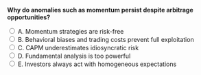 ::: {.question-block}

<form onsubmit="event.preventDefault(); checkAnswer('module5_mcq_q87')" data-correct-answer="B">
<strong style="display: block;">Why do anomalies such as momentum persist despite arbitrage opportunities?</strong>

<label><input type="radio" name="module5_mcq_q87" value="A"> A. Momentum strategies are risk-free</label><br>
<label><input type="radio" name="module5_mcq_q87" value="B"> B. Behavioral biases and trading costs prevent full exploitation</label><br>
<label><input type="radio" name="module5_mcq_q87" value="C"> C. CAPM underestimates idiosyncratic risk</label><br>
<label><input type="radio" name="module5_mcq_q87" value="D"> D. Fundamental analysis is too powerful</label><br>
<label><input type="radio" name="module5_mcq_q87" value="E"> E. Investors always act with homogeneous expectations</label><br>
</form>

<div id="feedback-module5_mcq_q87" class="feedback" data-status="" style="display:none;">
✅ Correct: B. Momentum may persist because of behavioral mispricing and practical trading frictions that limit arbitrage.
</div>

:::
